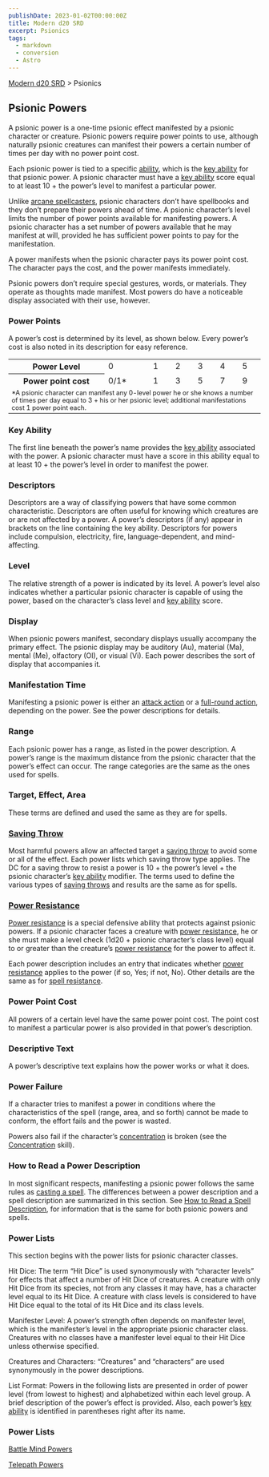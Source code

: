 ```yaml
---
publishDate: 2023-01-02T00:00:00Z
title: Modern d20 SRD
excerpt: Psionics
tags:
  - markdown
  - conversion
  - Astro
---
```


[Modern d20 SRD](/#modernD20) > Psionics

## Psionic Powers

A psionic power is a one-time psionic effect manifested by a psionic character
or creature. Psionic powers require power points to use, although naturally
psionic creatures can manifest their powers a certain number of times per day
with no power point cost.

Each psionic power is tied to a specific [ability](modern-d20-srd-basics-ability-scores), which is the [key ability](modern-d20-srd-basics-ability-scores) for that psionic power. A psionic character must have a [key ability](modern-d20-srd-basics-ability-scores) score equal to at least 10 +
the power’s level to manifest a particular power.

Unlike [arcane spellcasters](modern-d20-srd-fx-arcane-spells), psionic
characters don’t have spellbooks and they don’t prepare their powers ahead of
time. A psionic character’s level limits the number of power points available
for manifesting powers. A psionic character has a set number of powers
available that he may manifest at will, provided he has sufficient power
points to pay for the manifestation.

A power manifests when the psionic character pays its power point cost. The
character pays the cost, and the power manifests immediately.

Psionic powers don’t require special gestures, words, or materials. They
operate as thoughts made manifest. Most powers do have a noticeable display
associated with their use, however.

###  Power Points

A power’s cost is determined by its level, as shown below. Every power’s cost
is also noted in its description for easy reference.


<table> <tr><th>Power Level</th> <td>0</td> <td>1</td> <td>2</td> <td>3</td> <td>4</td> <td>5</td> </tr><tr> <th>Power point cost</th> <td>0/1*</td> <td>1</td> <td>3</td> <td>5</td> <td>7</td> <td>9</td> </tr><tr><td colspan="7" style="text-align: left; font-size: .8em;"> *A psionic character can manifest any 0-level power he or she knows a number of times per day equal to 3 + his or her psionic level; additional manifestations cost 1 power point each. </td></tr> </table>



### Key Ability

The first line beneath the power’s name provides the [key ability](modern-d20-srd-basics-ability-scores) associated with the power. A
psionic character must have a score in this ability equal to at least 10 + the
power’s level in order to manifest the power.

###  Descriptors

Descriptors are a way of classifying powers that have some common
characteristic. Descriptors are often useful for knowing which creatures are
or are not affected by a power. A power’s descriptors (if any) appear in
brackets on the line containing the key ability. Descriptors for powers
include compulsion, electricity, fire, language-dependent, and mind-affecting.

###  Level

The relative strength of a power is indicated by its level. A power’s level
also indicates whether a particular psionic character is capable of using the
power, based on the character’s class level and [key ability](modern-d20-srd-basics-ability-scores) score.

###  Display

When psionic powers manifest, secondary displays usually accompany the primary
effect. The psionic display may be auditory (Au), material (Ma), mental (Me),
olfactory (Ol), or visual (Vi). Each power describes the sort of display that
accompanies it.

###  Manifestation Time

Manifesting a psionic power is either an [attack action](modern-d20-srd-combat-attack-actions) or a [full-round action](modern-d20-srd-combat-full-round-actions), depending on the power. See the power descriptions for
details.

###  Range

Each psionic power has a range, as listed in the power description. A power’s
range is the maximum distance from the psionic character that the power’s
effect can occur. The range categories are the same as the ones used for
spells.

###  Target, Effect, Area

These terms are defined and used the same as they are for spells.

###  [Saving Throw](modern-d20-srd-basics-saving-throws)

Most harmful powers allow an affected target a [saving throw](modern-d20-srd-basics-saving-throws) to avoid some or all of the effect. Each power lists
which saving throw type applies. The DC for a saving throw to resist a power
is 10 + the power’s level + the psionic character’s [key ability](modern-d20-srd-basics-ability-scores) modifier. The terms used to
define the various types of [saving throws](modern-d20-srd-basics-saving-throws) and results are the same as for spells.

###  [Power Resistance](modern-d20-srd-special-abilities-power-resistance)

[Power resistance](modern-d20-srd-special-abilities-power-resistance) is a
special defensive ability that protects against psionic powers. If a psionic
character faces a creature with [power resistance](modern-d20-srd-special-abilities-power-resistance), he or she must make a level check (1d20 + psionic
character’s class level) equal to or greater than the creature’s [power resistance](modern-d20-srd-special-abilities-power-resistance) for the power
to affect it.

Each power description includes an entry that indicates whether [power resistance](modern-d20-srd-special-abilities-power-resistance) applies to the
power (if so, Yes; if not, No). Other details are the same as for [spell resistance](modern-d20-srd-special-abilities-spell-resistance).

###  Power Point Cost

All powers of a certain level have the same power point cost. The point cost
to manifest a particular power is also provided in that power’s description.

###  Descriptive Text

A power’s descriptive text explains how the power works or what it does.

###  Power Failure

If a character tries to manifest a power in conditions where the
characteristics of the spell (range, area, and so forth) cannot be made to
conform, the effort fails and the power is wasted.

Powers also fail if the character’s [concentration](modern-d20-srd-skills-concentration) is broken (see the [Concentration](modern-d20-srd-skills-concentration) skill).

###  How to Read a Power Description

In most significant respects, manifesting a psionic power follows the same
rules as [casting a spell](modern-d20-srd-fx-index). The differences between a
power description and a spell description are summarized in this section. See
[How to Read a Spell Description](modern-d20-srd-fx-index), for information
that is the same for both psionic powers and spells.

###  Power Lists

This section begins with the power lists for psionic character classes.

Hit Dice: The term “Hit Dice” is used synonymously with “character levels” for
effects that affect a number of Hit Dice of creatures. A creature with only
Hit Dice from its species, not from any classes it may have, has a character
level equal to its Hit Dice. A creature with class levels is considered to
have Hit Dice equal to the total of its Hit Dice and its class levels.

Manifester Level: A power’s strength often depends on manifester level, which
is the manifester’s level in the appropriate psionic character class.
Creatures with no classes have a manifester level equal to their Hit Dice
unless otherwise specified.

Creatures and Characters: “Creatures” and “characters” are used synonymously
in the power descriptions.

List Format: Powers in the following lists are presented in order of power
level (from lowest to highest) and alphabetized within each level group. A
brief description of the power’s effect is provided. Also, each power’s [key ability](modern-d20-srd-basics-ability-scores) is identified in parentheses
right after its name.

### Power Lists

[Battle Mind Powers](modern-d20-srd-psionics-battle-mind-powers)

[Telepath Powers](modern-d20-srd-psionics-telepath-powers)

